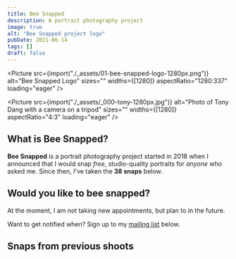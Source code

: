 ```yaml
---
title: Bee Snapped
description: A portrait photography project
image: true
alt: "Bee Snapped project logo"
pubDate: 2021-06-14
tags: []
draft: false
---
```



<Picture
  src={import("./_assets/01-bee-snapped-logo-1280px.png")}
  alt="Bee Snapped Logo"
  sizes=""
  widths={[1280]}
  aspectRatio="1280:337"
  loading="eager"
/>

<Picture
  src={import("./_assets/_000-tony-1280px.jpg")}
  alt="Photo of Tony Dang with a camera on a tripod"
  sizes=""
  widths={[1280]}
  aspectRatio="4:3"
  loading="eager"
/>

## What is Bee Snapped?

**Bee Snapped** is a portrait photography project started in 2018 when I
announced that I would snap _free_, studio-quality portraits for _anyone_ who
asked me. Since then, I've taken the **38 snaps** below.

## Would you like to bee snapped?

At the moment, I am not taking new appointments, but plan to in the future.

Want to get notified when? Sign up to my [mailing list](#subscription-form)
below.

## Snaps from previous shoots

<Gallery />
